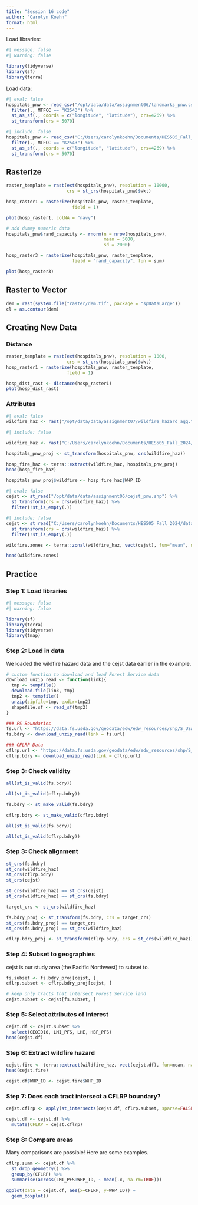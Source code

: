 ```yaml
---
title: "Session 16 code"
author: "Carolyn Koehn"
format: html
---
```


Load libraries:

```r
#| message: false
#| warning: false

library(tidyverse)
library(sf)
library(terra)
```

Load data:

```r
#| eval: false
hospitals_pnw <- read_csv("/opt/data/data/assignment06/landmarks_pnw.csv") %>%
  filter(., MTFCC == "K2543") %>%
  st_as_sf(., coords = c("longitude", "latitude"), crs=4269) %>%
  st_transform(crs = 5070)
```
```r
#| include: false
hospitals_pnw <- read_csv("C:/Users/carolynkoehn/Documents/HES505_Fall_2024/data/2023/assignment06/landmarks_pnw.csv") %>%
  filter(., MTFCC == "K2543") %>%
  st_as_sf(., coords = c("longitude", "latitude"), crs=4269) %>%
  st_transform(crs = 5070)
```


## Rasterize

```r
raster_template = rast(ext(hospitals_pnw), resolution = 10000,
                       crs = st_crs(hospitals_pnw)$wkt)

hosp_raster1 = rasterize(hospitals_pnw, raster_template,
                         field = 1)

plot(hosp_raster1, colNA = "navy")
```

```r
# add dummy numeric data
hospitals_pnw$rand_capacity <- rnorm(n = nrow(hospitals_pnw),
                                     mean = 5000,
                                     sd = 2000)

hosp_raster3 = rasterize(hospitals_pnw, raster_template, 
                         field = "rand_capacity", fun = sum)

plot(hosp_raster3)
```

## Raster to Vector

```r
dem = rast(system.file("raster/dem.tif", package = "spDataLarge"))
cl = as.contour(dem)
```

## Creating New Data

### Distance

```r
raster_template = rast(ext(hospitals_pnw), resolution = 1000,
                       crs = st_crs(hospitals_pnw)$wkt)
hosp_raster1 = rasterize(hospitals_pnw, raster_template,
                       field = 1)

hosp_dist_rast <- distance(hosp_raster1)
plot(hosp_dist_rast)
```

### Attributes

```r
#| eval: false
wildfire_haz <- rast("/opt/data/data/assignment07/wildfire_hazard_agg.tif")
```
```r
#| include: false

wildfire_haz <- rast("C:/Users/carolynkoehn/Documents/HES505_Fall_2024/data/2023/assignment07/wildfire_hazard_agg.tif")
```


```r
hospitals_pnw_proj <- st_transform(hospitals_pnw, crs(wildfire_haz))

hosp_fire_haz <- terra::extract(wildfire_haz, hospitals_pnw_proj)
head(hosp_fire_haz)

hospitals_pnw_proj$wildfire <- hosp_fire_haz$WHP_ID
```

```r
#| eval: false
cejst <- st_read("/opt/data/data/assignment06/cejst_pnw.shp") %>%
  st_transform(crs = crs(wildfire_haz)) %>%
  filter(!st_is_empty(.))
```
```r
#| include: false
cejst <- st_read("C:/Users/carolynkoehn/Documents/HES505_Fall_2024/data/2023/assignment06/cejst_pnw.shp") %>%
  st_transform(crs = crs(wildfire_haz)) %>%
  filter(!st_is_empty(.))
```


```r
wildfire.zones <- terra::zonal(wildfire_haz, vect(cejst), fun="mean", na.rm=TRUE)

head(wildfire.zones)
```

## Practice

### Step 1: Load libraries

```r
#| message: false
#| warning: false

library(sf)
library(terra)
library(tidyverse)
library(tmap)
```

### Step 2: Load in data

We loaded the wildfire hazard data and the cejst data earlier in the example.

```r
# custom function to download and load Forest Service data
download_unzip_read <- function(link){
  tmp <- tempfile()
  download.file(link, tmp)
  tmp2 <- tempfile()
  unzip(zipfile=tmp, exdir=tmp2)
  shapefile.sf <- read_sf(tmp2)
}

### FS Boundaries
fs.url <- "https://data.fs.usda.gov/geodata/edw/edw_resources/shp/S_USA.AdministrativeForest.zip"
fs.bdry <- download_unzip_read(link = fs.url)

### CFLRP Data
cflrp.url <- "https://data.fs.usda.gov/geodata/edw/edw_resources/shp/S_USA.CFLR_HPRP_ProjectBoundary.zip"
cflrp.bdry <- download_unzip_read(link = cflrp.url)
```

### Step 3: Check validity

```r
all(st_is_valid(fs.bdry))

all(st_is_valid(cflrp.bdry))
```

```r
fs.bdry <- st_make_valid(fs.bdry)

cflrp.bdry <- st_make_valid(cflrp.bdry)
```

```r
all(st_is_valid(fs.bdry))

all(st_is_valid(cflrp.bdry))
```

### Step 3: Check alignment

```r
st_crs(fs.bdry)
st_crs(wildfire_haz)
st_crs(cflrp.bdry)
st_crs(cejst)

st_crs(wildfire_haz) == st_crs(cejst)
st_crs(wildfire_haz) == st_crs(fs.bdry)

target_crs <- st_crs(wildfire_haz)
```

```r
fs.bdry_proj <- st_transform(fs.bdry, crs = target_crs)
st_crs(fs.bdry_proj) == target_crs
st_crs(fs.bdry_proj) == st_crs(wildfire_haz)

cflrp.bdry_proj <- st_transform(cflrp.bdry, crs = st_crs(wildfire_haz))
```

### Step 4: Subset to geographies

cejst is our study area (the Pacific Northwest) to subset to.

```r
fs.subset <- fs.bdry_proj[cejst, ]
cflrp.subset <- cflrp.bdry_proj[cejst, ]

# keep only tracts that intersect Forest Service land
cejst.subset <- cejst[fs.subset, ]
```

### Step 5: Select attributes of interest

```r
cejst.df <- cejst.subset %>% 
  select(GEOID10, LMI_PFS, LHE, HBF_PFS)
head(cejst.df)
```

### Step 6: Extract wildfire hazard

```r
cejst.fire <- terra::extract(wildfire_haz, vect(cejst.df), fun=mean, na.rm=TRUE)
head(cejst.fire)
```

```r
cejst.df$WHP_ID <- cejst.fire$WHP_ID
```

### Step 7: Does each tract intersect a CFLRP boundary?

```r
cejst.cflrp <- apply(st_intersects(cejst.df, cflrp.subset, sparse=FALSE), 1, any)
```

```r
cejst.df <- cejst.df %>%
  mutate(CFLRP = cejst.cflrp)
```

### Step 8: Compare areas

Many comparisons are possible! Here are some examples.

```r
cflrp.summ <- cejst.df %>%
  st_drop_geometry() %>%
  group_by(CFLRP) %>%
  summarise(across(LMI_PFS:WHP_ID, ~ mean(.x, na.rm=TRUE)))

ggplot(data = cejst.df, aes(x=CFLRP, y=WHP_ID)) +
  geom_boxplot()
```

